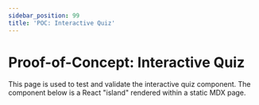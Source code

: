 ```yaml
---
sidebar_position: 99
title: 'POC: Interactive Quiz'
---
```



# Proof-of-Concept: Interactive Quiz

This page is used to test and validate the interactive quiz component. The component below is a React "island" rendered within a static MDX page.

<QuizPoc />
